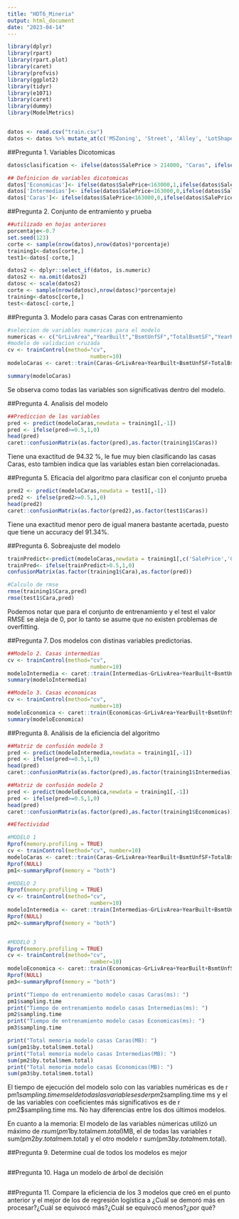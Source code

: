```yaml
---
title: "HDT6_Mineria"
output: html_document
date: "2023-04-14"
---
```


```r
library(dplyr)
library(rpart)
library(rpart.plot)
library(caret)
library(profvis)
library(ggplot2)
library(tidyr)
library(e1071)
library(caret)
library(dummy)
library(ModelMetrics)


datos <- read.csv("train.csv")
datos <- datos %>% mutate_at(c('MSZoning', 'Street', 'Alley', 'LotShape', 'LandContour', 'Utilities', 'LotConfig', 'LandSlope', 'Condition2', 'RoofMatl', 'Exterior2nd', 'Electrical'),as.factor)
```

##Pregunta 1. Variables Dicotomicas

```r
datos$clasification <- ifelse(datos$SalePrice > 214000, "Caras", ifelse(datos$SalePrice>163000, "Intemedias", "Economicas"))

## Definicion de variables dicotomicas
datos['Economicas']<- ifelse(datos$SalePrice<163000,1,ifelse(datos$SalePrice>=163000 & datos$SalePrice<214000,0,0))
datos['Intermedias']<- ifelse(datos$SalePrice<163000,0,ifelse(datos$SalePrice>=163000 & datos$SalePrice<214000,1,0))
datos['Caras']<- ifelse(datos$SalePrice<163000,0,ifelse(datos$SalePrice>=163000 & datos$SalePrice<214000,0,1))

```

##Pregunta 2. Conjunto de entramiento y prueba

```r
##utilizado en hojas anteriores
porcentaje<-0.7
set.seed(123)
corte <- sample(nrow(datos),nrow(datos)*porcentaje)
training1<-datos[corte,]
test1<-datos[-corte,]

datos2 <- dplyr::select_if(datos, is.numeric)
datos2 <- na.omit(datos2)
datosc <- scale(datos2)
corte <- sample(nrow(datosc),nrow(datosc)*porcentaje)
training<-datosc[corte,]
test<-datosc[-corte,]

```

##Pregunta 3. Modelo para casas Caras con entrenamiento

```r
#seleccion de variables numericas para el modelo
numericas <- c("GrLivArea","YearBuilt","BsmtUnfSF","TotalBsmtSF","YearRemodAdd", "LotArea", "Caras")
#modelo de validacion cruzada
cv <- trainControl(method="cv", 
                          number=10)
modeloCaras <- caret::train(Caras~GrLivArea+YearBuilt+BsmtUnfSF+TotalBsmtSF+YearRemodAdd+LotArea, data=training1,method="glm", family = binomial, trControl = cv)

summary(modeloCaras)
```

Se observa como todas las variables son significativas dentro del modelo.

##Pregunta 4. Analisis del modelo

```r
##Prediccion de las variables
pred <- predict(modeloCaras,newdata = training1[,-1])
pred <- ifelse(pred>=0.5,1,0)
head(pred)
caret::confusionMatrix(as.factor(pred),as.factor(training1$Caras))
```

Tiene una exactitud de 94.32 %, le fue muy bien clasificando las casas Caras, esto tambien indica que las variables estan bien correlacionadas.

##Pregunta 5. Eficacia del algoritmo para clasificar con el conjunto prueba

```r
pred2 <- predict(modeloCaras,newdata = test1[,-1])
pred2 <- ifelse(pred2>=0.5,1,0)
head(pred2)
caret::confusionMatrix(as.factor(pred2),as.factor(test1$Caras))

```

Tiene una exactitud menor pero de igual manera bastante acertada, puesto que tiene un accuracy del 91.34%.


##Pregunta 6. Sobreajuste del modelo

```r
trainPredict<-predict(modeloCaras,newdata = training1[,c('SalePrice','GrLivArea','LotFrontage','LotArea','BsmtQual','PoolArea','YearBuilt','BsmtUnfSF','TotalBsmtSF','YearRemodAdd','LotArea')], type = "raw")
trainPred<- ifelse(trainPredict>0.5,1,0)
confusionMatrix(as.factor(training1$Cara),as.factor(pred))

#Calculo de rmse
rmse(training1$Cara,pred)
rmse(test1$Cara,pred)

```

Podemos notar que para el conjunto de entrenamiento y el test el valor RMSE se aleja de 0, por lo tanto se asume que no existen problemas de overfitting.

##Pregunta 7. Dos modelos con distinas variables predictorias.

```r
##Modelo 2. Casas intermedias
cv <- trainControl(method="cv", 
                          number=10)
modeloIntermedia <- caret::train(Intermedias~GrLivArea+YearBuilt+BsmtUnfSF+TotalBsmtSF+YearRemodAdd+LotArea, data=training1,method="glm", family = binomial, trControl = cv)
summary(modeloIntermedia)
```

```r
##Modelo 3. Casas economicas
cv <- trainControl(method="cv", 
                          number=10)
modeloEconomica <- caret::train(Economicas~GrLivArea+YearBuilt+BsmtUnfSF+TotalBsmtSF+YearRemodAdd+LotArea, data=training1,method="glm", family = binomial, trControl = cv)
summary(modeloEconomica)
```

##Pregunta 8. Análisis de la eficiencia del algoritmo

```r
##Matriz de confusión modelo 3
pred <- predict(modeloIntermedia,newdata = training1[,-1])
pred <- ifelse(pred>=0.5,1,0)
head(pred)
caret::confusionMatrix(as.factor(pred),as.factor(training1$Intermedias))
```

```r
##Matriz de confusión modelo 2
pred <- predict(modeloEconomica,newdata = training1[,-1])
pred <- ifelse(pred>=0.5,1,0)
head(pred)
caret::confusionMatrix(as.factor(pred),as.factor(training1$Economicas))
```


```r
##Efectividad

#MODELO 1
Rprof(memory.profiling = TRUE)
cv <- trainControl(method="cv", number=10)
modeloCaras <- caret::train(Caras~GrLivArea+YearBuilt+BsmtUnfSF+TotalBsmtSF+YearRemodAdd+LotArea, data=training1,method="glm", family = binomial, trControl = cv)
Rprof(NULL)
pm1<-summaryRprof(memory = "both")

#MODELO 2
Rprof(memory.profiling = TRUE)
cv <- trainControl(method="cv", 
                          number=10)
modeloIntermedia <- caret::train(Intermedias~GrLivArea+YearBuilt+BsmtUnfSF+TotalBsmtSF+YearRemodAdd+LotArea, data=training1,method="glm", family = binomial, trControl = cv)
Rprof(NULL)
pm2<-summaryRprof(memory = "both")


#MODELO 3
Rprof(memory.profiling = TRUE)
cv <- trainControl(method="cv", 
                          number=10)
modeloEconomica <- caret::train(Economicas~GrLivArea+YearBuilt+BsmtUnfSF+TotalBsmtSF+YearRemodAdd+LotArea, data=training1,method="glm", family = binomial, trControl = cv)
Rprof(NULL)
pm3<-summaryRprof(memory = "both")

print("Tiempo de entrenamiento modelo casas Caras(ms): ")
pm1$sampling.time
print("Tiempo de entrenamiento modelo casas Intermedias(ms): ")
pm2$sampling.time
print("Tiempo de entrenamiento modelo casas Economicas(ms): ")
pm3$sampling.time

print("Total memoria modelo casas Caras(MB): ")
sum(pm1$by.total$mem.total)
print("Total memoria modelo casas Intermedias(MB): ")
sum(pm2$by.total$mem.total)
print("Total memoria modelo casas Economicas(MB): ")
sum(pm3$by.total$mem.total)
```

El tiempo de ejecución del modelo solo con las variables numéricas es de r pm1$sampling.time ms el de todas las variables es de r pm2$sampling.time ms y el de las variables con coeficientes más significativos es de r pm2$sampling.time ms. No hay diferencias entre los dos últimos modelos.

En cuanto a la memoria: El modelo de las variables númericas utilizó un máximo de $r sum(pm1$by.total$mem.total)$MB, el de todas las variables r sum(pm2$by.total$mem.total) y el otro modelo r sum(pm3$by.total$mem.total).



##Pregunta 9. Determine cual de todos los modelos es mejor
```r

```

##Pregunta 10. Haga un modelo de árbol de decisión
```r

```

##Pregunta 11. Compare la eficiencia de los 3 modelos que creó en el punto anterior y el mejor de los de regresión logística a ¿Cuál se demoró más en procesar?¿Cuál se equivocó más?¿Cuál se equivocó menos?¿por qué?




